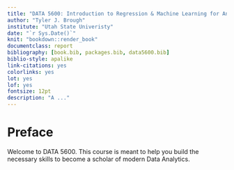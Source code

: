 ```yaml
--- 
title: "DATA 5600: Introduction to Regression & Machine Learning for Analytics"
author: "Tyler J. Brough" 
institute: "Utah State Univeristy"
date: "`r Sys.Date()`"
knit: "bookdown::render_book"
documentclass: report
bibliography: [book.bib, packages.bib, data5600.bib]
biblio-style: apalike
link-citations: yes
colorlinks: yes
lot: yes
lof: yes
fontsize: 12pt
description: "A ..."
---
```


# Preface {-}

Welcome to DATA 5600. This course is meant to help you build the necessary skills to become a scholar of modern Data Analytics. 